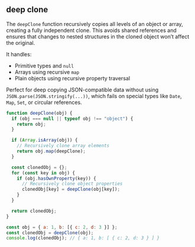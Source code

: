 
## deep clone

The `deepClone` function recursively copies all levels of an object or array, creating a fully independent clone.
This avoids shared references and ensures that changes to nested structures in the cloned object won’t affect the original.

It handles:
- Primitive types and `null`
- Arrays using recursive `map`
- Plain objects using recursive property traversal

Perfect for deep copying JSON-compatible data without using `JSON.parse(JSON.stringify(...))`,
which fails on special types like `Date`, `Map`, `Set`, or circular references.

```js
function deepClone(obj) {
  if (obj === null || typeof obj !== "object") {
    return obj;
  }

  if (Array.isArray(obj)) {
    // Recursively clone array elements
    return obj.map(deepClone);
  }

  const clonedObj = {};
  for (const key in obj) {
    if (obj.hasOwnProperty(key)) {
      // Recursively clone object properties
      clonedObj[key] = deepClone(obj[key]);
    }
  }

  return clonedObj;
}

const obj = { a: 1, b: [{ c: 2, d: 3 }] };
const clonedObj = deepClone(obj);
console.log(clonedObj); // { a: 1, b: [ { c: 2, d: 3 } ] }
```
